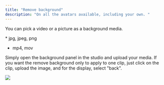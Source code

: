 ```yaml
---
title: "Remove background"
description: "On all the avatars available, including your own. "
---
```


You can pick a video or a picture as a background media.&#x20;

<Accordion title="Accepted formats (max 50 Mo)" defaultOpen={false}>
  * jpg, jpeg, png

  * mp4, mov
</Accordion>

Simply open the background panel in the studio and upload your media.&#x20;
If you want the remove background only to apply to one clip, just click on the clip, upload the image, and for the display, select "back".&#x20;

![](/Captured’écran2025-01-02à13.45.10.png)